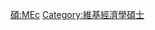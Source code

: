 {{Userbox
  |border-c = #88FF88
  |border-s = 1
  |id-c     = #88FF88
  |id-s     = 12
  |id-fc    = #000000
  |info-c   = #EEFFEE
  |info-s   = 10
  |info-fc  = #000000
  |id       = M.Ec.
  |info     = 這個用戶擁有[[:Category:維基經濟學碩士|經濟學碩士]]學位。
}}
<includeonly> [[Category:維基經濟學碩士|{{PAGENAME}}]] </includeonly>
<noinclude> [[Category:學位用戶框模板|碩:MEc]][[Category:維基經濟學碩士]] </noinclude>